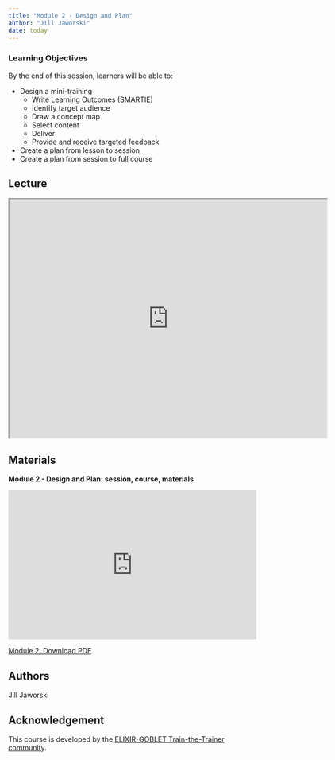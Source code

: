 ```yaml
---
title: "Module 2 - Design and Plan"
author: "Jill Jaworski"
date: today
---
```


::: {.callout-tip}
### Learning Objectives

By the end of this session, learners will be able to:

- Design a mini-training
  - Write Learning Outcomes (SMARTIE)
  - Identify target audience
  - Draw a concept map
  - Select content
  - Deliver 
  - Provide and receive targeted feedback
- Create a plan from lesson to session
- Create a plan from session to full course


:::

## Lecture

<iframe src="https://drive.google.com/file/d/1782sSVLaOExd8Iu0jyTtYuhxQzGRBNLW/preview" width="640" height="480" allow="autoplay"></iframe>


## Materials

**Module 2 - Design and Plan: session, course, materials**

<iframe style="border: none;" title="Iframe Example" src="https://docs.google.com/presentation/d/1Y1DEJ7PP0xuXsBp2_95yJyrOYUpX-f6R/preview" width="500" height="300" data-mce-fragment="1"></iframe>

<a class="inline_disabled" href="https://docs.google.com/presentation/d/1Y1DEJ7PP0xuXsBp2_95yJyrOYUpX-f6R/export/pdf" target="_blank" rel="noopener">Module 2: Download PDF</a>


## Authors

Jill Jaworski

## Acknowledgement

This course is developed by the [ELIXIR-GOBLET Train-the-Trainer community](https://elixir-europe.org/platforms/training/train-the-trainer).